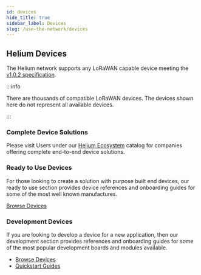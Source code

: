 ```yaml
---
id: devices
hide_title: true
sidebar_label: Devices
slug: /use-the-network/devices
---
```



## Helium Devices

The Helium network supports any LoRaWAN capable device meeting the
[v1.0.2 specification](https://lora-alliance.org/resource_hub/lorawan-specification-v1-0-2).

:::info

There are thousands of compatible LoRaWAN devices. The devices shown here do not
represent all available devices.

:::

### Complete Device Solutions

Please visit Users under our
[Helium Ecosystem](https://www.helium.com/ecosystem) catalog for companies
offering complete end-to-end device solutions.

### Ready to Use Devices

For those looking to create a solution with purpose built end devices, our ready
to use section provides device references and onboarding guides for some of the
most well known manufactures.

[Browse Devices](/use-the-network/devices/ready-to-use)  

### Development Devices

If you are looking to develop a device for a new application, then our
development section provides references and onboarding guides for some of the
most popular development boards and modules available.

- [Browse Devices](/use-the-network/devices/development)
- [Quickstart Guides](/use-the-network/devices/development/quickstart-guides)
